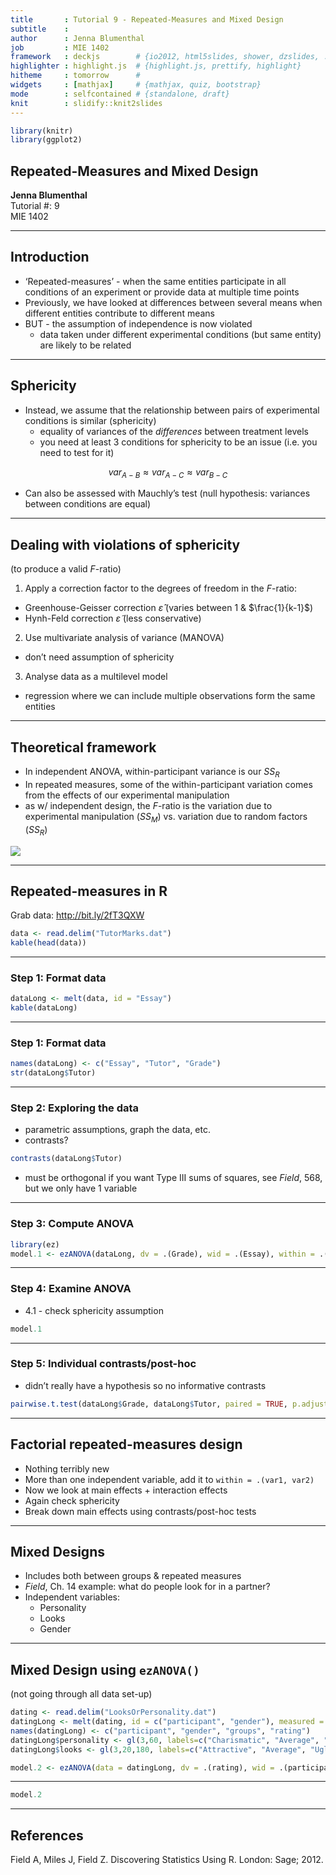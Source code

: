 ```yaml
---
title       : Tutorial 9 - Repeated-Measures and Mixed Design
subtitle    : 
author      : Jenna Blumenthal
job         : MIE 1402
framework   : deckjs        # {io2012, html5slides, shower, dzslides, ...}
highlighter : highlight.js  # {highlight.js, prettify, highlight}
hitheme     : tomorrow      # 
widgets     : [mathjax]     # {mathjax, quiz, bootstrap}
mode        : selfcontained # {standalone, draft}
knit        : slidify::knit2slides
---
```


```r
library(knitr)
library(ggplot2)
```

## Repeated-Measures and Mixed Design

   **Jenna Blumenthal**  
   Tutorial #: 9  
   MIE 1402

---

## Introduction

- 'Repeated-measures' - when the same entities participate in all conditions of an experiment or provide data at multiple time points
- Previously, we have looked at differences between several means when different entities contribute to different means
- BUT - the assumption of independence is now violated
  - data taken under different experimental conditions (but same entity) are likely to be related

---

## Sphericity

- Instead, we assume that the relationship between pairs of experimental conditions is similar (sphericity)
  - equality of variances of the _differences_ between treatment levels
  - you need at least 3 conditions for sphericity to be an issue (i.e. you need to test for it)

<p style="text-align: center;">$var_{A-B} \approx var_{A-C} \approx var_{B-C}$
</p>

- Can also be assessed with Mauchly's test (null hypothesis: variances between conditions are equal)

---

## Dealing with violations of sphericity
(to produce a valid $F$-ratio)

1. Apply a correction factor to the degrees of freedom in the $F$-ratio:
  - Greenhouse-Geisser correction $\hat\varepsilon$ (varies between 1 & $\frac{1}{k-1}$)
  - Hynh-Feld correction $\tilde\varepsilon$ (less conservative)

2. Use multivariate analysis of variance (MANOVA)
  - don't need assumption of sphericity
  
3. Analyse data as a multilevel model
  - regression where we can include multiple observations form the same entities

---

## Theoretical framework

- In independent ANOVA, within-participant variance is our $SS_{R}$
- In repeated measures, some of the within-participant variation comes from the effects of our experimental manipulation
- as w/ independent design, the $F$-ratio is the variation due to experimental manipulation ($SS_{M}$) vs. variation due to random factors ($SS_{R}$)

![](../figure/source/2016-11-15-tutorial-9-repeated/partitioning_variance.jpg)

---

## Repeated-measures in R

Grab data: [http://bit.ly/2fT3QXW](http://bit.ly/2fT3QXW)

```r
data <- read.delim("TutorMarks.dat")
kable(head(data))
```

---

### Step 1: Format data

```r
dataLong <- melt(data, id = "Essay")
kable(dataLong)
```

---

### Step 1: Format data

```r
names(dataLong) <- c("Essay", "Tutor", "Grade")
str(dataLong$Tutor)
```

---

### Step 2: Exploring the data

- parametric assumptions, graph the data, etc.
- contrasts?

```r
contrasts(dataLong$Tutor)
```

- must be orthogonal if you want Type III sums of squares, see _Field_, 568, but we only have 1 variable

---

### Step 3: Compute ANOVA

```r
library(ez)
model.1 <- ezANOVA(dataLong, dv = .(Grade), wid = .(Essay), within = .(Tutor), detailed = TRUE)
```

---

### Step 4: Examine ANOVA

- 4.1 - check sphericity assumption

```r
model.1
```

---

### Step 5: Individual contrasts/post-hoc

- didn't really have a hypothesis so no informative contrasts

```r
pairwise.t.test(dataLong$Grade, dataLong$Tutor, paired = TRUE, p.adjust.method = "bonferroni")
```

---

## Factorial repeated-measures design

- Nothing terribly new
- More than one independent variable, add it to ` within = .(var1, var2)`
- Now we look at main effects + interaction effects
- Again check sphericity
- Break down main effects using contrasts/post-hoc tests

---

## Mixed Designs

- Includes both between groups & repeated measures
- _Field_, Ch. 14 example: what do people look for in a partner?
- Independent variables:
  - Personality
  - Looks
  - Gender

---

## Mixed Design using `ezANOVA()`

(not going through all data set-up)

```r
dating <- read.delim("LooksOrPersonality.dat")
datingLong <- melt(dating, id = c("participant", "gender"), measured = names(dating)[3:11])
names(datingLong) <- c("participant", "gender", "groups", "rating")
datingLong$personality <- gl(3,60, labels=c("Charismatic", "Average", "Dull"))
datingLong$looks <- gl(3,20,180, labels=c("Attractive", "Average", "Ugly"))
```


```r
model.2 <- ezANOVA(data = datingLong, dv = .(rating), wid = .(participant), between = .(gender), within = .(looks, personality), detailed = TRUE)
```

---

```r
model.2
```

---

## References

Field A, Miles J, Field Z. Discovering Statistics Using R. London: Sage; 2012.
